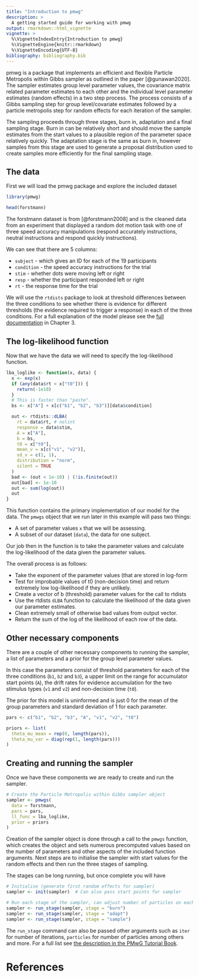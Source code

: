 ```yaml
---
title: "Introduction to pmwg"
description: >
  A getting started guide for working with pmwg
output: rmarkdown::html_vignette
vignette: >
  %\VignetteIndexEntry{Introduction to pmwg}
  %\VignetteEngine{knitr::rmarkdown}
  %\VignetteEncoding{UTF-8}
bibliography: bibliography.bib
---
```


pmwg is a package that implements an efficient and flexible Particle Metropolis within Gibbs sampler as outlined in the paper [@gunawan2020]. The sampler estimates group level parameter values, the covariance matrix related parameter estimates to each other and the individual level parameter estimates (random effects) in a two step process. The process consists of a Gibbs sampling step for group level/covariate estimates followed by a particle metropolis step for random effects for each iteration of the sampler.

The sampling proceeds through three stages, burn in, adaptation and a final sampling stage. Burn in can be relatively short and should move the sample estimates from the start values to a plausible region of the parameter space relatively quickly. The adaptation stage is the same as burn in, however samples from this stage are used to generate a proposal distribution used to create samples more efficiently for the final sampling stage.


## The data

First we will load the pmwg package and explore the included dataset

```r
library(pmwg)

head(forstmann)
```

The forstmann dataset is from [@forstmann2008] and is the cleaned data from an experiment that displayed a random dot motion task with one of three speed accuracy manipulations (respond accurately instructions, neutral instructions and respond quickly instructions).

We can see that there are 5 columns:

* `subject` - which gives an ID for each of the 19 participants
* `condition` - the speed accuracy instructions for the trial
* `stim` - whether dots were moving left or right
* `resp` - whether the participant responded left or right
* `rt` - the response time for the trial

We will use the `rtdists` package to look at threshold differences between the three conditions to see whether there is evidence for different thresholds (the evidence required to trigger a response) in each of the three conditions. For a full explanation of the model please see the [full documentation](https://newcastlecl.github.io/samplerDoc/) in Chapter 3.

## The log-likelihood function

Now that we have the data we will need to specify the log-likelihood function.

```r
lba_loglike <- function(x, data) {
  x <- exp(x)
  if (any(data$rt < x["t0"])) {
    return(-1e10)
  }
  # This is faster than "paste".
  bs <- x["A"] + x[c("b1", "b2", "b3")][data$condition]

  out <- rtdists::dLBA(
    rt = data$rt, # nolint
    response = data$stim,
    A = x["A"],
    b = bs,
    t0 = x["t0"],
    mean_v = x[c("v1", "v2")],
    sd_v = c(1, 1),
    distribution = "norm",
    silent = TRUE
  )
  bad <- (out < 1e-10) | (!is.finite(out))
  out[bad] <- 1e-10
  out <- sum(log(out))
  out
}
```

This function contains the primary implementation of our model for the data. The `pmwgs` object that we run later in this example will pass two things:

* A set of parameter values `x` that we will be assessing.
* A subset of our dataset (`data`), the data for one subject.

Our job then in the function is to take the parameter values and calculate the log-likelihood of the data given the parameter values.

The overall process is as follows:

* Take the exponent of the parameter values (that are stored in log-form
* Test for improbable values of t0 (non-decision time) and return extremely low log-likelihood if they are unlikely.
* Create a vector of b (threshold) parameter values for the call to rtdists
* Use the rtdists `dLBA` function to calculate the likelihood of the data given our parameter estimates.
* Clean extremely small of otherwise bad values from output vector.
* Return the sum of the log of the likelihood of each row of the data.

## Other necessary components

There are a couple of other necessary components to running the sampler, a list of parameters and a prior for the group level parameter values.

In this case the parameters consist of threshold parameters for each of the three conditions (`b1`, `b2` and `b3`), a upper limit on the range for accumulator start points (`A`), the drift rates for evidence accumulation for the two stimulus types (`v1` and `v2`) and non-decision time (`t0`).

The prior for this model is uninformed and is just 0 for the mean of the group parameters and standard deviation of 1 for each parameter.

```r
pars <- c("b1", "b2", "b3", "A", "v1", "v2", "t0")

priors <- list(
  theta_mu_mean = rep(0, length(pars)),
  theta_mu_var = diag(rep(1, length(pars)))
)
```

## Creating and running the sampler

Once we have these components we are ready to create and run the sampler.

```r
# Create the Particle Metropolis within Gibbs sampler object
sampler <- pmwgs(
  data = forstmann,
  pars = pars,
  ll_func = lba_loglike,
  prior = priors
)
```

Creation of the sampler object is done through a call to the `pmwgs` function, which creates the object and sets numerous precomputed values based on the number of parameters and other aspects of the included function arguments. Next steps are to initialise the sampler with start values for the random effects and then run the three stages of sampling.

The stages can be long running, but once complete you will have

```r
# Initialise (generate first random effects for sampler)
sampler <- init(sampler)  # Can also pass start points for sampler

# Run each stage of the sampler, can adjust number of particles on each
sampler <- run_stage(sampler, stage = "burn")
sampler <- run_stage(sampler, stage = "adapt")
sampler <- run_stage(sampler, stage = "sample")
```

The `run_stage` command can also be passed other arguments such as `iter` for number of iterations, `particles` for number of particles among others and more. For a full list see [the description in the PMwG Tutorial Book](https://newcastlecl.github.io/samplerDoc/pmwg-sampler-and-signal-detection-theory.html#run-sdtsampler).

# References
